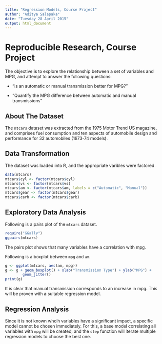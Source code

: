 ```yaml
---
title: "Regression Models, Course Project"
author: "Aditya Salapaka"
date: "Tuesday 28 April 2015"
output: html_document
---
```


# Reproducible Research, Course Project
The objective is to explore the relationship between a set of variables and MPG,
and attempt to answer the following questions:

* “Is an automatic or manual transmission better for MPG?”

* "Quantify the MPG difference between automatic and manual transmissions"

## About The Dataset
The `mtcars` dataset was extracted from the 1975 Motor Trend US magazine, and
comprises fuel consumption and ten aspects of automobile design and performance
for 32 automobiles (1973-74 models).

## Data Transformation

The dataset was loaded into R, and the appropriate varibles were factored.

```r
data(mtcars)
mtcars$cyl <- factor(mtcars$cyl)
mtcars$vs <- factor(mtcars$vs)
mtcars$am <- factor(mtcars$am, labels = c("Automatic", "Manual"))
mtcars$gear <- factor(mtcars$gear)
mtcars$carb <- factor(mtcars$carb)
```

## Exploratory Data Analysis

Following is a pairs plot of the `mtcars` dataset.
```r
require("GGally")
ggpairs(mtcars)
```

The pairs plot shows that many variables have a correlation with mpg. 

Following is a boxplot between `mpg` and `am`.

```r
g <- ggplot(mtcars, aes(am, mpg))
g <- g + geom_boxplot() + xlab("Transmission Type") + ylab("MPG") + 
        geom_jitter()
print(g)
```

It is clear that manual transmission corresponds to an increase in mpg. This 
will be proven with a suitable regression model.

## Regression Analysis
Since it is not known whcih variables have a significant impact, a specific 
model cannot be chosen immediately. For this, a base model correlating all 
variables with `mpg` will be created, and the `step` function will iterate 
multiple regression models to choose the best one.